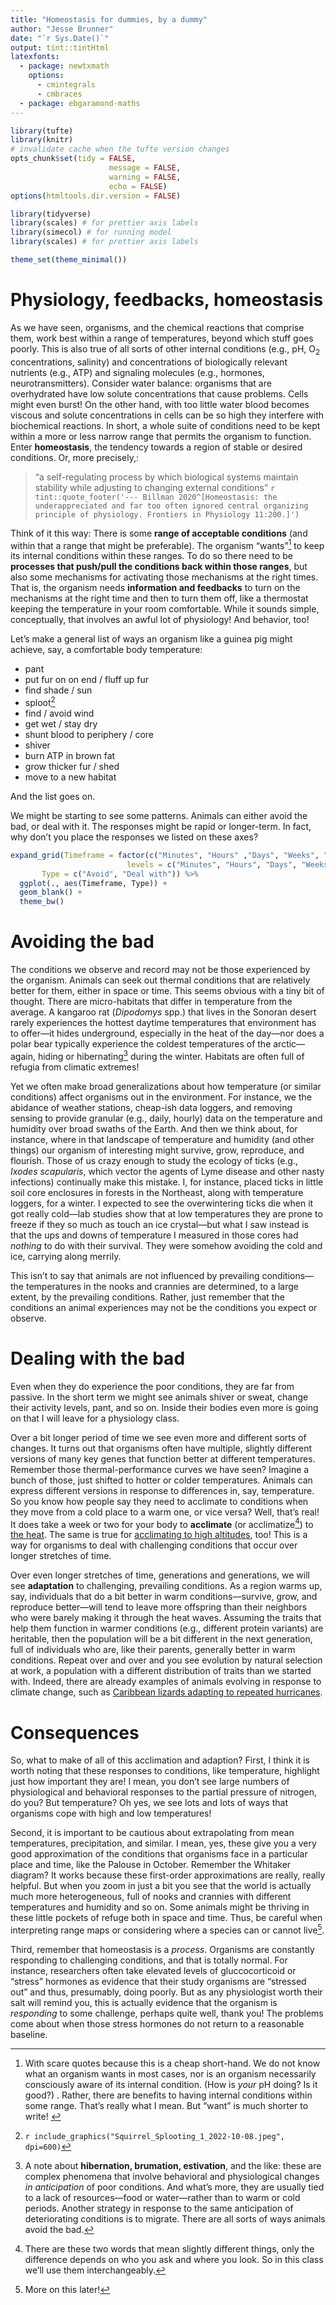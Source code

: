 ```yaml
---
title: "Homeostasis for dummies, by a dummy"
author: "Jesse Brunner"
date: "`r Sys.Date()`"
output: tint::tintHtml
latexfonts:
  - package: newtxmath
    options: 
      - cmintegrals
      - cmbraces
  - package: ebgaramond-maths
---
```


```r
library(tufte)
library(knitr)
# invalidate cache when the tufte version changes
opts_chunk$set(tidy = FALSE, 
                      message = FALSE, 
                      warning = FALSE,
                      echo = FALSE)
options(htmltools.dir.version = FALSE)
```

```r
library(tidyverse)
library(scales) # for prettier axis labels
library(simecol) # for running model 
library(scales) # for prettier axis labels

theme_set(theme_minimal())
```


# Physiology, feedbacks, homeostasis

As we have seen, organisms, and the chemical reactions that comprise them, work best within a range of temperatures, beyond which stuff goes poorly. This is also true of all sorts of other internal conditions (e.g., pH, O~2~ concentrations, salinity) and concentrations of biologically relevant nutrients (e.g., ATP) and signaling molecules (e.g., hormones, neurotransmitters). Consider water balance: organisms that are overhydrated have low solute concentrations that cause problems. Cells might even burst! On the other hand, with too little water blood becomes viscous and solute concentrations in cells can be so high they interfere with biochemical reactions. In short, a whole suite of conditions need to be kept within a more or less narrow range that permits the organism to function. Enter **homeostasis**, the tendency towards a region of stable or desired conditions. Or, more precisely,:

> "a self-regulating process by which biological systems maintain 
>  stability while adjusting to changing external conditions" 
> `r tint::quote_footer('--- Billman 2020^[Homeostasis: the underappreciated and far too often ignored central organizing principle of physiology. Frontiers in Physiology 11:200.]')`


Think of it this way: There is some **range of acceptable conditions**  (and within that a range that might be preferable). The organism "wants"^[With scare quotes because this is a cheap short-hand. We do not know what an organism wants in most cases, nor is an organism necessarily consciously aware of its internal condition. (How is _your_ pH doing? Is it good?) . Rather, there are benefits to having internal conditions within some range. That's really what I mean. But "want" is much shorter to write! ] to keep its internal conditions within these ranges. To do so there need to be **processes that push/pull the conditions back within those ranges**, but also some mechanisms for activating those mechanisms at the right times. That is, the organism needs **information and feedbacks** to turn on the mechanisms at the right time and then to turn them off, like a thermostat keeping the temperature in your room comfortable.  While it sounds simple, conceptually, that involves an awful lot of physiology! And behavior, too!

Let's make a general list of ways an organism like a guinea pig might achieve, say, a comfortable body temperature:

*  pant
*  put fur on on end / fluff up fur
*  find shade / sun
*  sploot^[`r include_graphics("Squirrel_Splooting_1_2022-10-08.jpeg", dpi=600)`]
*  find / avoid wind 
*  get wet / stay dry
*  shunt blood to periphery / core
*  shiver
*  burn ATP in brown fat
*  grow thicker fur / shed
*  move to a new habitat

And the list goes on.

We might be starting to see some patterns. Animals can either avoid the bad, or deal with it. The responses might be rapid or longer-term. In fact, why don't you place the responses we listed on these axes?

```r
expand_grid(Timeframe = factor(c("Minutes", "Hours" ,"Days", "Weeks", "Months"), 
                          levels = c("Minutes", "Hours", "Days", "Weeks", "Months")), 
       Type = c("Avoid", "Deal with")) %>% 
  ggplot(., aes(Timeframe, Type)) + 
  geom_blank() + 
  theme_bw()
```


# Avoiding the bad

The conditions we observe and record may not be those experienced by the organism. 
Animals can seek out thermal conditions that are relatively better for them, either in space or time. This seems obvious with a tiny bit of thought. There are micro-habitats that differ in temperature from the average. A kangaroo rat (_Dipodomys_ spp.) that lives in the Sonoran desert rarely experiences the hottest daytime temperatures that environment has to offer---it hides underground, especially in the heat of the day---nor does a polar bear typically experience the coldest temperatures of the arctic---again, hiding or hibernating^[A note about **hibernation, brumation, estivation**, and the like: these are complex phenomena that involve behavioral and physiological changes _in anticipation_ of poor conditions. And what's more, they are usually tied to a lack of resources---food or water---rather than to warm or cold periods. Another strategy in response to the same anticipation of deteriorating conditions is to migrate. There are all sorts of ways animals avoid the bad.] during the winter. Habitats are often full of refugia from climatic extremes!

Yet we often make broad generalizations about how temperature (or similar conditions) affect organisms out in the environment. For instance, we the abidance of weather stations, cheap-ish data loggers, and removing sensing to provide granular (e.g., daily, hourly) data on the temperature and humidity over broad swaths of the Earth. And then we think about, for instance, where in that landscape of temperature and humidity (and other things) our organism of interesting might survive, grow, reproduce, and flourish.  Those of us crazy enough to study the ecology of ticks (e.g., _Ixodes scapularis_, which vector the agents of Lyme disease and other nasty infections) continually make this mistake. I, for instance, placed ticks in little soil core enclosures in forests in the Northeast, along with temperature loggers, for a winter. I expected to see the overwintering ticks die when it got really cold---lab studies show that at low temperatures they are prone to freeze if they so much as touch an ice crystal---but what I saw instead is that the ups and downs of temperature I measured in those cores had _nothing_ to do with their survival. They were somehow avoiding the cold and ice, carrying along merrily. 

This isn't to say that animals are not influenced by prevailing conditions---the temperatures in the nooks and crannies are determined, to a large extent, by the prevailing conditions. Rather, just remember that the conditions an animal experiences may not be the conditions you expect or observe.

# Dealing with the bad

Even when they do experience the poor conditions, they are far from passive. In the short term we might see animals shiver or sweat, change their activity levels, pant, and so on. Inside their bodies even more is going on that I will leave for a physiology class. 

Over a bit longer period of time we see even more and different sorts of changes. It turns out that organisms often have multiple, slightly different versions of many key genes that function better at different temperatures. Remember those thermal-performance curves we have seen? Imagine a bunch of those, just shifted to hotter or colder temperatures. Animals can express different versions in response to differences in, say, temperature. So you know how people say they need to acclimate to conditions when they move from a cold place to a warm one, or vice versa? Well, that's real! It does take a week or two for your body to **acclimate** (or acclimatize^[There are these two words that mean slightly different things, only the difference depends on who you ask and where you look. So in this class we'll use them interchangeably.]) to [the heat](https://www.cdc.gov/niosh/mining/userfiles/works/pdfs/2017-124.pdf). The same is true for [acclimating to high altitudes](https://www.princeton.edu/~oa/safety/altitude.html), too! This is a way for organisms to deal with challenging conditions that occur over longer stretches of time.

Over even longer stretches of time, generations and generations, we will see **adaptation** to challenging, prevailing conditions. As a region warms up, say, individuals that do a bit better in warm conditions---survive, grow, and reproduce better---will tend to leave more offspring than their neighbors who were barely making it through the heat waves. Assuming the traits that help them function in warmer conditions (e.g., different protein variants) are heritable, then the population will be a bit different in the next generation, full of individuals who are, like their parents, generally better in warm conditions. Repeat over and over and you see evolution by natural selection at work, a population with a different distribution of traits than we started with. Indeed, there are already examples of animals evolving in response to climate change, such as [Caribbean lizards adapting to repeated hurricanes](https://www.wired.com/video/watch/wired-news-and-science-climate-change). 


# Consequences
So, what to make of all of this acclimation and adaption? First, I think it is worth noting that these responses to conditions, like temperature, highlight just how important they are! I mean, you don't see large numbers of physiological and behavioral responses to the partial pressure of nitrogen, do you? But temperature? Oh yes, we see lots and lots of ways that organisms cope with high and low temperatures!

Second, it is important to be cautious about extrapolating from mean temperatures, precipitation, and similar. I mean, yes, these give you a very good approximation of the conditions that organisms face in a particular place and time, like the Palouse in October. Remember the Whitaker diagram? It works because these first-order approximations are really, really helpful. But when you zoom in just a bit you see that the world is actually much more heterogeneous, full of nooks and crannies with different temperatures and humidity and so on. Some animals might be thriving in these little pockets of refuge both in space and time. Thus, be careful when interpreting range maps or considering where a species can or cannot live^[More on this later!].

Third, remember that homeostasis is a _process_. Organisms are constantly responding to challenging conditions, and that is totally normal. For instance, researchers often take elevated levels of gluccocorticoid or "stress" hormones as evidence that their study organisms are "stressed out" and thus, presumably, doing poorly. But as any physiologist worth their salt will remind you, this is actually evidence that the organism is _responding_ to some challenge, perhaps quite well, thank you! The problems come about when those stress hormones do not return to a reasonable baseline. 

